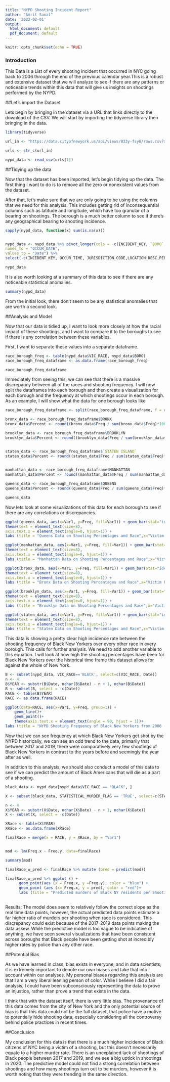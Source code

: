 ```yaml
---
title: "NYPD Shooting Incident Report"
author: "Amrit Sanal"
date: '2022-02-01'
output:
  html_document: default
  pdf_document: default
---
```


```r
knitr::opts_chunk$set(echo = TRUE)
```

### Introduction

This Data is a List of every shooting incident that occurred in NYC going back to 2006 through the end of the previous calendar year.This is a robust and extensive dataset that we will analyze to see if there are any patterns or noticeable trends within this data that will give us insights on shootings performed by the NYPD. 

##Let's import the Dataset

Lets begin by bringing in the dataset via a URL that links directly to the download of the CSV. We will start by importing the tidyverse library then bringing in the data. 

```r
library(tidyverse)

url_in <- "https://data.cityofnewyork.us/api/views/833y-fsy8/rows.csv?accessType=DOWNLOAD"

urls <- str_c(url_in)

nypd_data <- read_csv(urls[1])

```

##Tidying up the data

Now that the dataset has been imported, let's begin tidying up the data. The first thing I want to do is to remove all the zero or nonexistent values from the dataset. 

After that, let's make sure that we are only going to be using the columns that we need for this analysis. This includes getting rid of inconsequential columns such as latitude and longitude, which have too granular of a bearing on shootings. The borough is a much better column to see if there's any geographical bearing to shooting incidence. 

```r

sapply(nypd_data, function(x) sum(is.na(x)))


nypd_data <- nypd_data %>% pivot_longer(cols = -c(INCIDENT_KEY, `BORO`, OCCUR_TIME, PRECINCT, JURISDICTION_CODE,LOCATION_DESC,STATISTICAL_MURDER_FLAG, PERP_AGE_GROUP, PERP_SEX,PERP_RACE, VIC_AGE_GROUP,VIC_SEX, VIC_RACE, X_COORD_CD, Y_COORD_CD, Latitude, Longitude, Lon_Lat),
names_to = "OCCUR_DATE", 
values_to = "Date") %>%
select(-c(INCIDENT_KEY, OCCUR_TIME, JURISDICTION_CODE,LOCATION_DESC,PERP_AGE_GROUP, PERP_SEX, PERP_RACE, X_COORD_CD, Y_COORD_CD, Latitude, Longitude, Lon_Lat))

nypd_data

```

It is also worth looking at a summary of this data to see if there are any noticeable statistical anomalies. 
```r

summary(nypd_data)

```

From the initial look, there don't seem to be any statistical anomalies that are worth a second look. 


##Analysis and Model

Now that our data is tidied up, I want to look more closely at how the racial impact of these shootings, and I want to compare it to the boroughs to see if there is any correlation between these variables. 

First, I want to separate these values into a separate dataframe. 

```r

race_borough_freq <- table(nypd_data$VIC_RACE, nypd_data$BORO)
race_borough_freq_dataframe <- as.data.frame(race_borough_freq)

race_borough_freq_dataframe

```

Immediately from seeing this, we can see that there is a massive discrepancy between all of the races and shooting frequency. I will now split the dataframes into each borough and then create a visualization for each borough and the frequency at which shootings occur in each borough. As an example, I will show what the data for one borough looks like 

```r

race_borough_freq_dataframe <- split(race_borough_freq_dataframe, f = race_borough_freq_dataframe$Var2)

bronx_data <- race_borough_freq_dataframe$BRONX
bronx_data$Percent <- round((bronx_data$Freq / sum(bronx_data$Freq)*100),2)

brooklyn_data <- race_borough_freq_dataframe$BROOKLYN
brooklyn_data$Percent <- round((brooklyn_data$Freq / sum(brooklyn_data$Freq)*100),2)


staten_data <- race_borough_freq_dataframe$`STATEN ISLAND`
staten_data$Percent <- round((staten_data$Freq / sum(staten_data$Freq)*100),2)

                                                        
manhattan_data <- race_borough_freq_dataframe$MANHATTAN
manhattan_data$Percent <- round((manhattan_data$Freq / sum(manhattan_data$Freq)*100),2)

queens_data <- race_borough_freq_dataframe$QUEENS
queens_data$Percent <- round((queens_data$Freq / sum(queens_data$Freq)*100),2)

queens_data

```

Now lets look at some visualizations of this data for each borough to see if there are any correlations or discrepancies. 

```r

ggplot(queens_data, aes(x=Var1, y=Freq, fill=Var1)) + geom_bar(stat="identity",width = 0.5, position = position_dodge(width=2)) + scale_x_discrete(labels = function(x) str_wrap(x, width = 0))+
theme(text = element_text(size=8),
axis.text.x = element_text(angle=0, hjust=1)) +
labs (title = "Queens Data on Shooting Percentages and Race",x="Victim Race", y= "Shooting Frequency", fill = "Victim Race")

ggplot(manhattan_data, aes(x=Var1, y=Freq, fill=Var1)) + geom_bar(stat="identity",width = 0.5, position = position_dodge(width=2)) + scale_x_discrete(labels = function(x) str_wrap(x, width = 0))+
theme(text = element_text(size=8),
axis.text.x = element_text(angle=0, hjust=1)) +
labs (title = "Manhattan Data on Shooting Percentages and Race",x="Victim Race", y= "Shooting Frequency", fill = "Victim Race")

ggplot(bronx_data, aes(x=Var1, y=Freq, fill=Var1)) + geom_bar(stat="identity",width = 0.5, position = position_dodge(width=2)) + scale_x_discrete(labels = function(x) str_wrap(x, width = 0))+
theme(text = element_text(size=8),
axis.text.x = element_text(angle=0, hjust=1)) +
labs (title = "Bronx Data on Shooting Percentages and Race",x="Victim Race", y= "Shooting Frequency", fill = "Victim Race")

ggplot(brooklyn_data, aes(x=Var1, y=Freq, fill=Var1)) + geom_bar(stat="identity",width = 0.5, position = position_dodge(width=2)) + scale_x_discrete(labels = function(x) str_wrap(x, width = 0))+
theme(text = element_text(size=8),
axis.text.x = element_text(angle=0, hjust=1)) +
labs (title = "Brooklyn Data on Shooting Percentages and Race",x="Victim Race", y= "Shooting Frequency", fill = "Victim Race")

ggplot(staten_data, aes(x=Var1, y=Freq, fill=Var1)) + geom_bar(stat="identity",width = 0.5, position = position_dodge(width=2)) + scale_x_discrete(labels = function(x) str_wrap(x, width = 0))+
theme(text = element_text(size=8),
axis.text.x = element_text(angle=0, hjust=1)) +
labs (title = "Staten Data on Shooting Percentages and Race",x="Victim Race", y= "Shooting Frequency", fill = "Victim Race")


```


This data is showing a pretty clear high incidence rate between the shooting frequency of Black New Yorkers over every other race in every borough. This calls for further analysis. We need to add another variable to this equation. I will look at how high the shooting percentages have been for Black New Yorkers over the historical time frame this dataset allows for against the whole of New York. 

```r

B <- subset(nypd_data, VIC_RACE=='BLACK', select=c(VIC_RACE, Date))
n <- 4
B$YEAR <- substr(B$Date, nchar(B$Date) - n + 1, nchar(B$Date))
B <- subset(B, select = -c(Date))
RACE <- table(B$YEAR)
RACE <- as.data.frame(RACE)

ggplot(data=RACE, aes(x=Var1, y=Freq, group=1)) +
    geom_line()+
    geom_point()+
    theme(axis.text.x = element_text(angle = 90, hjust = 1))+
labs (title = "NYPD Shooting Frequency of Black New Yorkers from 2006 - 2020",x="Year", y= "Shooting Frequency")


```




Now that we can see frequency at which Black New Yorkers get shot by the NYPD historically, we can see an odd trend to the data, primarily that between 2017 and 2019, there were comparatively very few shootings of Black New Yorkers in contrast to the years before and seemingly the year after as well. 

In addition to this analysis, we should also conduct a model of this data to see if we can predict the amount of Black Americans that will die as a part of a shooting. 
```r
black_data <- nypd_data[nypd_data$VIC_RACE == "BLACK", ]

X <- subset(black_data, STATISTICAL_MURDER_FLAG == 'TRUE', select=c(STATISTICAL_MURDER_FLAG, Date))

n <- 4
X$YEAR <- substr(X$Date, nchar(X$Date) - n + 1, nchar(X$Date))
X <- subset(X, select = -c(Date))

XRace <- table(X$YEAR)
XRace <- as.data.frame(XRace)

finalRace = merge(x = RACE, y = XRace, by = "Var1")


mod <- lm(Freq.x ~ Freq.y, data=finalRace)

summary(mod)

finalRace_w_pred <- finalRace %>% mutate (pred = predict(mod))

finalRace_w_pred %>% ggplot () +
      geom_point(aes (x = Freq.x, y =Freq.y), color = "blue") +
      geom_point (aes (x= Freq.x, y = pred), color = "red")+ 
      labs (title = "Predicted murders of Black NY residents per Shooting",x="Shootings", y= "Murders")
      

```


Results: The model does seem to relatively follow the correct slope as the real time data points, however, the actual  predicted data points estimate a far higher ratio of murders per shooting when race is considered. This discrepancy could exist because of the 2017-2019 data points making the data askew. While the predictive model is too vague to be indicative of anything, we have seen several visualizations that have been consistent across boroughs that Black people have been getting shot at incredibly higher rates by police than any other race. 


##Potential Bias

As we have learned in class, bias exists in everyone, and in data scientists, it is extremely important to denote our own biases and take that into account within our analyses. My personal biases regarding this analysis are that I am a very liberal leaning person of color. While I believe I did a fair analysis, I could have been subconsciously representing the data to prove an injustice, rather than prove a trend that exists in the data. 

I think that with the dataset itself, there is very little bias. The provenance of this data comes from the city of New York and the only potential source of bias is that this data could not be the full dataset, that police have a motive to potentially hide shooting data, especially considering all the controversy behind police practices in recent times. 

##Conclusion

My conclusion for this data is that there is a much higher incidence of Black citizens of NYC being a victim of a shooting, but this doesn't necessarily equate to a higher murder rate. There is an unexplained lack of shootings of Black people between 2017 and 2019, and we see a big uptick in shootings in 2020. The predictive model could not find a strong correlation between shootings and how many shootings turn out to be murders, however it is worth noting that they were trending in the same direction. 
